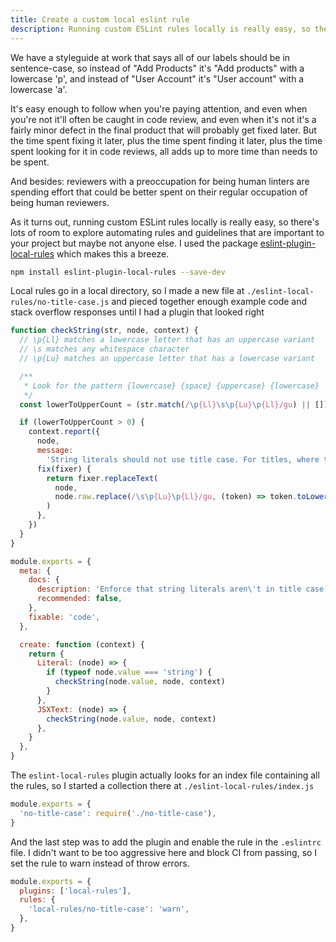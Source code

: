 ```yaml
---
title: Create a custom local eslint rule
description: Running custom ESLint rules locally is really easy, so there's lots of room to explore automating rules and guidelines that are important to your project but maybe not anyone else.
---
```


We have a styleguide at work that says all of our labels should be in sentence-case, so instead of "Add Products" it's "Add products" with a lowercase 'p', and instead of "User Account" it's "User account" with a lowercase 'a'.

It's easy enough to follow when you're paying attention, and even when you're not it'll often be caught in code review, and even when it's not it's a fairly minor defect in the final product that will probably get fixed later. But the time spent fixing it later, plus the time spent finding it later, plus the time spent looking for it in code reviews, all adds up to more time than needs to be spent.

And besides: reviewers with a preoccupation for being human linters are spending effort that could be better spent on their regular occupation of being human reviewers.

As it turns out, running custom ESLint rules locally is really easy, so there's lots of room to explore automating rules and guidelines that are important to your project but maybe not anyone else. I used the package [eslint-plugin-local-rules](https://www.npmjs.com/package/eslint-plugin-local-rules) which makes this a breeze.

```bash labeled
npm install eslint-plugin-local-rules --save-dev
```

Local rules go in a local directory, so I made a new file at `./eslint-local-rules/no-title-case.js` and pieced together enough example code and stack overflow responses until I had a plugin that looked right

```js numbered labeled filepath[./eslint-local-rules/no-title-case.js]
function checkString(str, node, context) {
  // \p{Ll} matches a lowercase letter that has an uppercase variant
  // \s matches any whitespace character
  // \p{Lu} matches an uppercase letter that has a lowercase variant

  /**
   * Look for the pattern {lowercase} {space} {uppercase} {lowercase}
   */
  const lowerToUpperCount = (str.match(/\p{Ll}\s\p{Lu}\p{Ll}/gu) || []).length

  if (lowerToUpperCount > 0) {
    context.report({
      node,
      message:
        'String literals should not use title case. For titles, where that may be wanted, use the class ".text-capitalize"',
      fix(fixer) {
        return fixer.replaceText(
          node,
          node.raw.replace(/\s\p{Lu}\p{Ll}/gu, (token) => token.toLowerCase()),
        )
      },
    })
  }
}

module.exports = {
  meta: {
    docs: {
      description: 'Enforce that string literals aren\'t in title case.',
      recommended: false,
    },
    fixable: 'code',
  },

  create: function (context) {
    return {
      Literal: (node) => {
        if (typeof node.value === 'string') {
          checkString(node.value, node, context)
        }
      },
      JSXText: (node) => {
        checkString(node.value, node, context)
      },
    }
  },
}
```

The `eslint-local-rules` plugin actually looks for an index file containing all the rules, so I started a collection there at `./eslint-local-rules/index.js`

```js numbered labeled filepath[./eslint-local-rules/index.js]
module.exports = {
  'no-title-case': require('./no-title-case'),
}
```

And the last step was to add the plugin and enable the rule in the `.eslintrc` file. I didn't want to be too aggressive here and block CI from passing, so I set the rule to warn instead of throw errors.

```js numbered labeled filepath[.eslintrc]
module.exports = {
  plugins: ['local-rules'],
  rules: {
    'local-rules/no-title-case': 'warn',
  },
}
```
